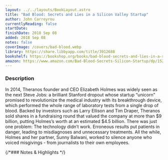 ```yaml
---
layout: ../../layouts/BookLayout.astro
title: "Bad Blood: Secrets and Lies in a Silicon Valley Startup"
author: John Carreyrou
currentlyReading: false
startDate: 
finishDate: 2018 Sep 08
added: 2018 Sep 08
notes: false
coverImage: /covers/bad-blood.webp
library: https://share.libbyapp.com/title/3912688
bookshelf: https://bookshop.org/books/bad-blood-secrets-and-lies-in-a-silicon-valley-startup/9781524731656
amazon: https://www.amazon.com/Bad-Blood-Secrets-Silicon-Startup/dp/152473165X
---
```


<ReadingTime
  startDate  = {frontmatter.startDate}
  finishDate = {frontmatter.finishDate}
/>

### Description
In 2014, Theranos founder and CEO Elizabeth Holmes was widely seen as the next Steve Jobs: a brilliant Stanford dropout whose startup “unicorn” promised to revolutionize the medical industry with its breakthrough device, which performed the whole range of laboratory tests from a single drop of blood. Backed by investors such as Larry Ellison and Tim Draper, Theranos sold shares in a fundraising round that valued the company at more than $9 billion, putting Holmes’s worth at an estimated $4.5 billion. There was just one problem: The technology didn’t work. Erroneous results put patients in danger, leading to misdiagnoses and unnecessary treatments. All the while, Holmes and her partner, Sunny Balwani, worked to silence anyone who voiced misgivings - from journalists to their own employees.


{/*### Notes & Highlights */}

<BuyBook
  library   = {frontmatter.library}
  bookshelf = {frontmatter.bookshelf}
  amazon    = {frontmatter.amazon}
/>
